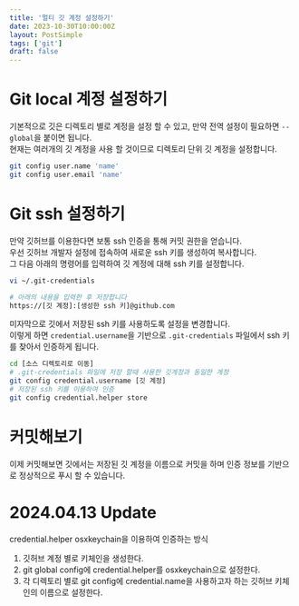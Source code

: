 ```yaml
---
title: '멀티 깃 계정 설정하기'
date: 2023-10-30T10:00:00Z
layout: PostSimple
tags: ['git']
draft: false
---
```


# Git local 계정 설정하기

기본적으로 깃은 디렉토리 별로 계정을 설정 할 수 있고, 만약 전역 설정이 필요하면 `--global`을 붙이면 됩니다.  
현재는 여러개의 깃 계정을 사용 할 것이므로 디렉토리 단위 깃 계정을 설정합니다.

```bash
git config user.name 'name'
git config user.email 'name'
```

# Git ssh 설정하기

만약 깃허브를 이용한다면 보통 ssh 인증을 통해 커밋 권한을 얻습니다.  
우선 깃허브 개발자 설정에 접속하여 새로운 ssh 키를 생성하여 복사합니다.  
그 다음 아래의 명령어를 입력하여 깃 계정에 대해 ssh 키를 설정합니다.

```bash
vi ~/.git-credentials

# 아래의 내용을 입력한 후 저장합니다
https://[깃 계정]:[생성한 ssh 키]@github.com
```

미자막으로 깃에서 저장된 ssh 키를 사용하도록 설정을 변경합니다.  
이렇게 하면 `credential.username`을 기반으로 `.git-credentials` 파일에서 ssh 키를 찾아서 인증하게 됩니다.

```bash
cd [소스 디렉토리로 이동]
# .git-credentials 파일에 저장 할때 사용한 깃계정과 동일한 계정
git config credential.username [깃 계정]
# 저장된 ssh 키를 이용하여 인증
git config credential.helper store
```

# 커밋해보기

이제 커밋해보면 깃에서는 저장된 깃 계정을 이름으로 커밋을 하며 인증 정보를 기반으로 정상적으로 푸시 할 수 있습니다.

# 2024.04.13 Update

credential.helper osxkeychain을 이용하여 인증하는 방식

1. 깃허브 계정 별로 키체인을 생성한다.
2. git global config에 credential.helper를 osxkeychain으로 설정한다.
3. 각 디렉토리 별로 git config에 credential.name을 사용하고자 하는 깃허브 키체인의 이름으로 설정한다.
